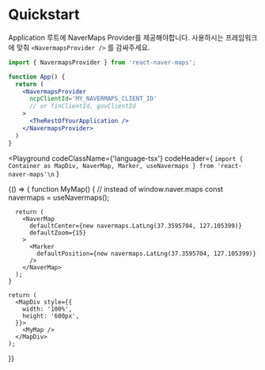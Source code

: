
# Quickstart

Application 루트에 NaverMaps Provider를 제공해야합니다. 사용하시는 프레임워크에 맞춰 `<NavermapsProvider />` 를 감싸주세요.

``` jsx
import { NavermapsProvider } from 'react-naver-maps';

function App() {
  return (
    <NavermapsProvider 
      ncpClientId='MY_NAVERMAPS_CLIENT_ID'
      // or finClientId, govClientId  
    >
      <TheRestOfYourApplication />
    </NavermapsProvider>
  )
}
```

<Playground
  codeClassName={'language-tsx'}
  codeHeader={
`import { Container as MapDiv, NaverMap, Marker, useNavermaps } from 'react-naver-maps'\n`
  }
>
  {() => {
    function MyMap() {
      // instead of window.naver.maps
      const navermaps = useNavermaps();

      return (
        <NaverMap
          defaultCenter={new navermaps.LatLng(37.3595704, 127.105399)}
          defaultZoom={15}
        >
          <Marker 
            defaultPosition={new navermaps.LatLng(37.3595704, 127.105399)}
          />
        </NaverMap>
      );
    }

    return (
      <MapDiv style={{
        width: '100%',
        height: '600px',
      }}>
        <MyMap />
      </MapDiv>
    );
  }}
</Playground>
